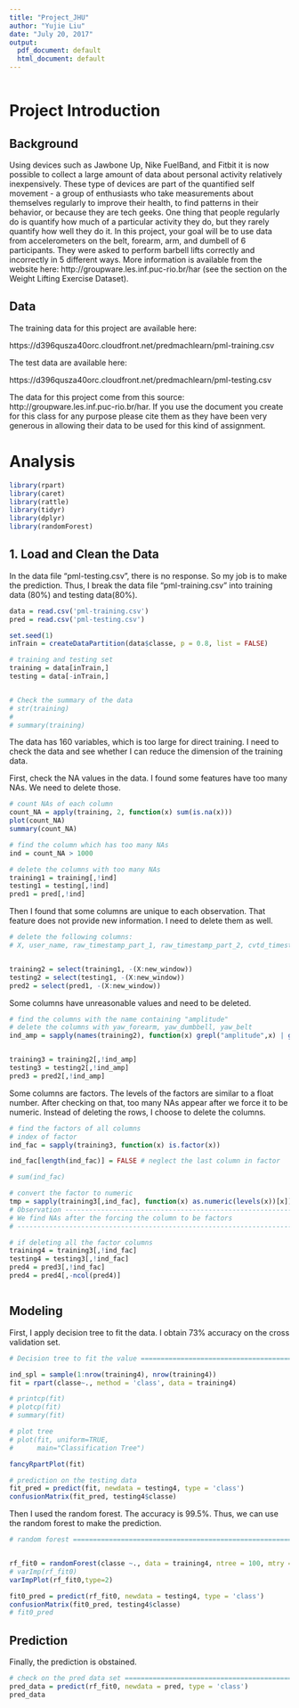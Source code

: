 ```yaml
---
title: "Project_JHU"
author: "Yujie Liu"
date: "July 20, 2017"
output:
  pdf_document: default
  html_document: default
---
```


```r

```

# Project Introduction
## Background

Using devices such as Jawbone Up, Nike FuelBand, and Fitbit it is now possible to collect a large amount of data about personal activity relatively inexpensively. These type of devices are part of the quantified self movement - a group of enthusiasts who take measurements about themselves regularly to improve their health, to find patterns in their behavior, or because they are tech geeks. One thing that people regularly do is quantify how much of a particular activity they do, but they rarely quantify how well they do it. In this project, your goal will be to use data from accelerometers on the belt, forearm, arm, and dumbell of 6 participants. They were asked to perform barbell lifts correctly and incorrectly in 5 different ways. More information is available from the website here: http://groupware.les.inf.puc-rio.br/har (see the section on the Weight Lifting Exercise Dataset).

## Data

The training data for this project are available here:

https://d396qusza40orc.cloudfront.net/predmachlearn/pml-training.csv

The test data are available here:

https://d396qusza40orc.cloudfront.net/predmachlearn/pml-testing.csv


The data for this project come from this source: http://groupware.les.inf.puc-rio.br/har. If you use the document you create for this class for any purpose please cite them as they have been very generous in allowing their data to be used for this kind of assignment.



# Analysis
```r
library(rpart)
library(caret)
library(rattle)
library(tidyr)
library(dplyr)
library(randomForest)
```
## 1. Load and Clean the Data
In the data file "pml-testing.csv", there is no response. So my job is to make the prediction. Thus, I break the data file "pml-training.csv" into training data (80%) and testing data(80%). 

```r
data = read.csv('pml-training.csv')
pred = read.csv('pml-testing.csv')

set.seed(1)
inTrain = createDataPartition(data$classe, p = 0.8, list = FALSE)

# training and testing set
training = data[inTrain,]
testing = data[-inTrain,]


# Check the summary of the data
# str(training)
# 
# summary(training)

```

The data has 160 variables, which is too large for direct training. I need to check the data and see whether I can reduce the dimension of the training data. 

First, check the NA values in the data. I found some features have too many NAs. We need to delete those. 

```r
# count NAs of each column
count_NA = apply(training, 2, function(x) sum(is.na(x)))
plot(count_NA)
summary(count_NA)

# find the column which has too many NAs
ind = count_NA > 1000

# delete the columns with too many NAs
training1 = training[,!ind]
testing1 = testing[,!ind]
pred1 = pred[,!ind]

```

Then I found that some columns are unique to each observation. That feature does not provide new information. I need to delete them as well.

```r
# delete the following columns:
# X, user_name, raw_timestamp_part_1, raw_timestamp_part_2, cvtd_timestamp


training2 = select(training1, -(X:new_window))
testing2 = select(testing1, -(X:new_window))
pred2 = select(pred1, -(X:new_window))

```

Some columns have unreasonable values and need to be deleted. 
```r
# find the columns with the name containing "amplitude"
# delete the columns with yaw_forearm, yaw_dumbbell, yaw_belt
ind_amp = sapply(names(training2), function(x) grepl("amplitude",x) | grepl("yaw_forearm",x) | grepl("yaw_dumbbell", x) | grepl("yaw_belt", x))


training3 = training2[,!ind_amp]
testing3 = testing2[,!ind_amp]
pred3 = pred2[,!ind_amp]

```

Some columns are factors. The levels of the factors are similar to a float number. After checking on that, too many NAs appear after we force it to be numeric. Instead of deleting the rows, I choose to delete the columns. 

```r
# find the factors of all columns
# index of factor
ind_fac = sapply(training3, function(x) is.factor(x))

ind_fac[length(ind_fac)] = FALSE # neglect the last column in factor

# sum(ind_fac)

# convert the factor to numeric
tmp = sapply(training3[,ind_fac], function(x) as.numeric(levels(x))[x])
# Observation -------------------------------------------------------------
# We find NAs after the forcing the column to be factors 
# -------------------------------------------------------------------------

# if deleting all the factor columns
training4 = training3[,!ind_fac]
testing4 = testing3[,!ind_fac]
pred4 = pred3[,!ind_fac]
pred4 = pred4[,-ncol(pred4)]



```

## Modeling
First, I apply decision tree to fit the data. I obtain 73% accuracy on the cross validation set. 
```r
# Decision tree to fit the value =====================================================

ind_spl = sample(1:nrow(training4), nrow(training4))
fit = rpart(classe~., method = 'class', data = training4)

# printcp(fit)
# plotcp(fit)
# summary(fit)

# plot tree 
# plot(fit, uniform=TRUE, 
#      main="Classification Tree")

fancyRpartPlot(fit)

# prediction on the testing data
fit_pred = predict(fit, newdata = testing4, type = 'class')
confusionMatrix(fit_pred, testing4$classe)


```



Then I used the random forest. The accuracy is 99.5%. Thus, we can use the random forest to make the prediction. 
```R
# random forest =======================================================================


rf_fit0 = randomForest(classe ~., data = training4, ntree = 100, mtry = 7)
# varImp(rf_fit0)
varImpPlot(rf_fit0,type=2)

fit0_pred = predict(rf_fit0, newdata = testing4, type = 'class')
confusionMatrix(fit0_pred, testing4$classe)
# fit0_pred

```

## Prediction
Finally, the prediction is obstained. 
```r

# check on the pred data set =========================================================
pred_data = predict(rf_fit0, newdata = pred, type = 'class')
pred_data

```







